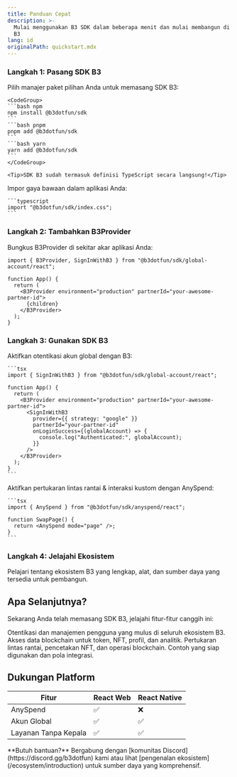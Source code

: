 ```yaml
---
title: Panduan Cepat
description: >-
  Mulai menggunakan B3 SDK dalam beberapa menit dan mulai membangun di ekosistem
  B3
lang: id
originalPath: quickstart.mdx
---
```

### Langkah 1: Pasang SDK B3
<Steps>
  <Step title="Pasang paket SDK">
    Pilih manajer paket pilihan Anda untuk memasang SDK B3:

    <CodeGroup>
    ```bash npm
    npm install @b3dotfun/sdk
    ```
    ```bash pnpm
    pnpm add @b3dotfun/sdk
    ```
    ```bash yarn
    yarn add @b3dotfun/sdk
    ```
    </CodeGroup>

    <Tip>SDK B3 sudah termasuk definisi TypeScript secara langsung!</Tip>
  </Step>

  <Step title="Impor gaya CSS">
    Impor gaya bawaan dalam aplikasi Anda:

    ```typescript
    import "@b3dotfun/sdk/index.css";
    ```
  </Step>
</Steps>

### Langkah 2: Tambahkan B3Provider
Bungkus B3Provider di sekitar akar aplikasi Anda:

```tsx
import { B3Provider, SignInWithB3 } from "@b3dotfun/sdk/global-account/react";

function App() {
  return (
    <B3Provider environment="production" partnerId="your-awesome-partner-id">
      {children}
    </B3Provider>
  );
}
```


### Langkah 3: Gunakan SDK B3
<AccordionGroup>
 <Accordion icon="swap" title="Akun Instan">
    Aktifkan otentikasi akun global dengan B3:

    ```tsx
    import { SignInWithB3 } from "@b3dotfun/sdk/global-account/react";

    function App() {
      return (
        <B3Provider environment="production" partnerId="your-awesome-partner-id">
          <SignInWithB3
            provider={{ strategy: "google" }}
            partnerId="your-partner-id"
            onLoginSuccess={(globalAccount) => {
              console.log("Authenticated:", globalAccount);
            }}
          />
        </B3Provider>
      );
    }
    ```
  </Accordion>
  <Accordion icon="swap" title="Akses Likuiditas">
    Aktifkan pertukaran lintas rantai & interaksi kustom dengan AnySpend:

    ```tsx
    import { AnySpend } from "@b3dotfun/sdk/anyspend/react";

    function SwapPage() {
      return <AnySpend mode="page" />;
    }
    ```
  </Accordion>
</AccordionGroup>

### Langkah 4: Jelajahi Ekosistem

<Card title="Jelajahi Ekosistem B3" icon="globe" href="/ecosystem/introduction">
  Pelajari tentang ekosistem B3 yang lengkap, alat, dan sumber daya yang tersedia untuk pembangun.
</Card>

## Apa Selanjutnya?

Sekarang Anda telah memasang SDK B3, jelajahi fitur-fitur canggih ini:

<CardGroup cols={2}>

<Card title="Akun Global" icon="user" href="/sdk/global-account/introduction">
  Otentikasi dan manajemen pengguna yang mulus di seluruh ekosistem B3.
</Card>

<Card title="Data API" icon="user" href="/data/api-reference/introduction">
  Akses data blockchain untuk token, NFT, profil, dan analitik.
</Card>

<Card title="SDK AnySpend" icon="arrows-cross" href="/anyspend/introduction">
  Pertukaran lintas rantai, pencetakan NFT, dan operasi blockchain.
</Card>

<Card title="Contoh & Demo" icon="code" href="/sdk/introduction">
  Contoh yang siap digunakan dan pola integrasi.
</Card>

</CardGroup>

## Dukungan Platform

| Fitur             | React Web | React Native |
| ----------------- | --------- | ------------ |
| AnySpend          | ✅         | ❌            |
| Akun Global       | ✅         | ✅            |
| Layanan Tanpa Kepala | ✅         | ✅            |

<Note>
  **Butuh bantuan?** Bergabung dengan [komunitas Discord](https://discord.gg/b3dotfun) kami atau lihat
  [pengenalan ekosistem](/ecosystem/introduction) untuk sumber daya yang komprehensif.
</Note>
